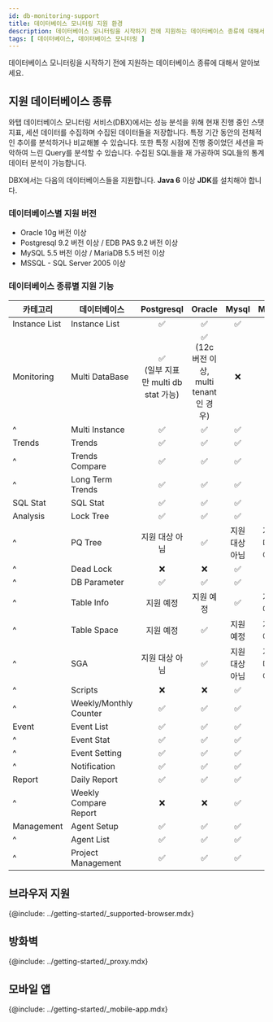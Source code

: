 ```yaml
---
id: db-monitoring-support
title: 데이터베이스 모니터링 지원 환경
description: 데이터베이스 모니터링을 시작하기 전에 지원하는 데이터베이스 종류에 대해서 알아보세요.
tags: [ 데이터베이스, 데이터베이스 모니터링 ]
---
```


데이터베이스 모니터링을 시작하기 전에 지원하는 데이터베이스 종류에 대해서 알아보세요.

## 지원 데이터베이스 종류

와탭 데이터베이스 모니터링 서비스(DBX)에서는 성능 분석을 위해 현재 진행 중인 스탯 지표, 세션 데이터를 수집하며 수집된 데이터들을 저장합니다. 특정 기간 동안의 전체적인 추이를 분석하거나 비교해볼 수 있습니다. 또한 특정 시점에 진행 중이었던 세션을 파악하여 느린 Query를 분석할 수 있습니다. 수집된 SQL들을 재 가공하여 SQL들의 통계 데이터 분석이 가능합니다.

DBX에서는 다음의 데이터베이스들을 지원합니다. **Java 6** 이상 **JDK**를 설치해야 합니다.

### 데이터베이스별 지원 버전

* Oracle 10g 버전 이상
* Postgresql 9.2 버전 이상 / EDB PAS 9.2 버전 이상
* MySQL 5.5 버전 이상 / MariaDB 5.5 버전 이상
* MSSQL - SQL Server 2005 이상

### 데이터베이스 종류별 지원 기능

| 카테고리      | 데이터베이스           |               Postgresql                |                    Oracle                    |     Mysql      |     Mssql      |
| ------------- | ---------------------- | :-------------------------------------: | :------------------------------------------: | :------------: | :------------: |
| Instance List | Instance List          |                   <span class='emoji-ok'>✅</span>                    |                      <span class='emoji-ok'>✅</span>                      |       <span class='emoji-ok'>✅</span>       |       <span class='emoji-ok'>✅</span>       |
| Monitoring    | Multi DataBase         | <span class='emoji-ok'>✅</span><br/>(일부 지표만 multi db stat 가능) | <span class='emoji-ok'>✅</span><br/>(12c 버전 이상, multi tenant 인 경우) |       <span class='emoji-no'>❌</span>       |       <span class='emoji-ok'>✅</span>       |
| ^             | Multi Instance         |                   <span class='emoji-ok'>✅</span>                    |                      <span class='emoji-ok'>✅</span>                      |       <span class='emoji-ok'>✅</span>       |       <span class='emoji-ok'>✅</span>       |
| Trends        | Trends                 |                   <span class='emoji-ok'>✅</span>                    |                      <span class='emoji-ok'>✅</span>                      |       <span class='emoji-ok'>✅</span>       |       <span class='emoji-ok'>✅</span>       |
| ^             | Trends Compare         |                   <span class='emoji-ok'>✅</span>                    |                      <span class='emoji-ok'>✅</span>                      |       <span class='emoji-ok'>✅</span>       |       <span class='emoji-ok'>✅</span>       |
| ^             | Long Term Trends       |                   <span class='emoji-ok'>✅</span>                    |                      <span class='emoji-ok'>✅</span>                      |       <span class='emoji-ok'>✅</span>       |       <span class='emoji-ok'>✅</span>       |
| SQL Stat      | SQL Stat               |                   <span class='emoji-ok'>✅</span>                    |                      <span class='emoji-ok'>✅</span>                      |       <span class='emoji-ok'>✅</span>       |       <span class='emoji-ok'>✅</span>       |
| Analysis      | Lock Tree              |                   <span class='emoji-ok'>✅</span>                    |                      <span class='emoji-ok'>✅</span>                      |       <span class='emoji-ok'>✅</span>       |       <span class='emoji-ok'>✅</span>       |
| ^             | PQ Tree                |             지원 대상 아님              |                      <span class='emoji-ok'>✅</span>                      | 지원 대상 아님 | 지원 대상 아님 |
| ^             | Dead Lock              |                   <span class='emoji-no'>❌</span>                    |                      <span class='emoji-no'>❌</span>                      |       <span class='emoji-ok'>✅</span>       |       <span class='emoji-no'>❌</span>       |
| ^             | DB Parameter           |                   <span class='emoji-ok'>✅</span>                    |                      <span class='emoji-ok'>✅</span>                      |       <span class='emoji-ok'>✅</span>       |       <span class='emoji-ok'>✅</span>       |
| ^             | Table Info             |                지원 예정                |                  지원 예정                   |       <span class='emoji-ok'>✅</span>       |   지원 예정    |
| ^             | Table Space            |                지원 예정                |                      <span class='emoji-ok'>✅</span>                      |   지원 예정    |   지원 예정    |
| ^             | SGA                    |             지원 대상 아님              |                      <span class='emoji-ok'>✅</span>                      | 지원 대상 아님 | 지원 대상 아님 |
| ^             | Scripts                |                   <span class='emoji-no'>❌</span>                    |                      <span class='emoji-no'>❌</span>                      |       <span class='emoji-ok'>✅</span>       |       <span class='emoji-no'>❌</span>       |
| ^             | Weekly/Monthly Counter |                   <span class='emoji-ok'>✅</span>                    |                      <span class='emoji-ok'>✅</span>                      |       <span class='emoji-ok'>✅</span>       |       <span class='emoji-ok'>✅</span>       |
| Event         | Event List             |                   <span class='emoji-ok'>✅</span>                    |                      <span class='emoji-ok'>✅</span>                      |       <span class='emoji-ok'>✅</span>       |       <span class='emoji-ok'>✅</span>       |
| ^             | Event Stat             |                   <span class='emoji-ok'>✅</span>                    |                      <span class='emoji-ok'>✅</span>                      |       <span class='emoji-ok'>✅</span>       |       <span class='emoji-ok'>✅</span>       |
| ^             | Event Setting          |                   <span class='emoji-ok'>✅</span>                    |                      <span class='emoji-ok'>✅</span>                      |       <span class='emoji-ok'>✅</span>       |       <span class='emoji-ok'>✅</span>       |
| ^             | Notification           |                   <span class='emoji-ok'>✅</span>                    |                      <span class='emoji-ok'>✅</span>                      |       <span class='emoji-ok'>✅</span>       |       <span class='emoji-ok'>✅</span>       |
| Report        | Daily Report           |                   <span class='emoji-ok'>✅</span>                    |                      <span class='emoji-ok'>✅</span>                      |       <span class='emoji-ok'>✅</span>       |       <span class='emoji-ok'>✅</span>       |
| ^             | Weekly Compare Report  |                   <span class='emoji-no'>❌</span>                    |                      <span class='emoji-no'>❌</span>                      |       <span class='emoji-ok'>✅</span>       |       <span class='emoji-no'>❌</span>       |
| Management    | Agent Setup            |                   <span class='emoji-ok'>✅</span>                    |                      <span class='emoji-ok'>✅</span>                      |       <span class='emoji-ok'>✅</span>       |       <span class='emoji-ok'>✅</span>       |
| ^             | Agent List             |                   <span class='emoji-ok'>✅</span>                    |                      <span class='emoji-ok'>✅</span>                      |       <span class='emoji-ok'>✅</span>       |       <span class='emoji-ok'>✅</span>       |
| ^             | Project Management     |                   <span class='emoji-ok'>✅</span>                    |                      <span class='emoji-ok'>✅</span>                      |       <span class='emoji-ok'>✅</span>       |       <span class='emoji-ok'>✅</span>       |

## 브라우저 지원

{@include: ../getting-started/_supported-browser.mdx}

## 방화벽

{@include: ../getting-started/_proxy.mdx}  

## 모바일 앱

{@include: ../getting-started/_mobile-app.mdx}